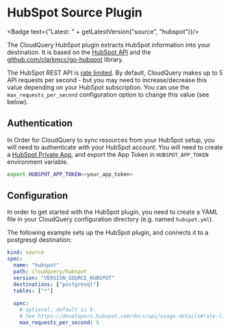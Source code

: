 # HubSpot Source Plugin


<Badge text={"Latest: " + getLatestVersion("source", "hubspot")}/>

The CloudQuery HubSpot plugin extracts HubSpot information into your destination. It is based on the [HubSpot API](https://developers.hubspot.com/docs/api/overview) and the [github.com/clarkmcc/go-hubspot](https://github.com/clarkmcc/go-hubspot) library.

<Callout type="warning">

The HubSpot REST API is [rate limited](https://developers.hubspot.com/docs/api/usage-details#rate-limits).
By default, CloudQuery makes up to 5 API requests per second - but you may need to increase/decrease this value depending on your HubSpot subscription.
You can use the `max_requests_per_second` configuration option to change this value (see below).

</Callout>

## Authentication

In Order for CloudQuery to sync resources from your HubSpot setup, you will need to authenticate with your HubSpot account. You will need to create a [HubSpot Private App](https://developers.hubspot.com/docs/api/private-apps), and export the App Token in `HUBSPOT_APP_TOKEN` environment variable.

```bash copy
export HUBSPOT_APP_TOKEN=<your_app_token>
```

## Configuration

In order to get started with the HubSpot plugin, you need to create a YAML file in your CloudQuery configuration directory (e.g. named `hubspot.yml`).

The following example sets up the HubSpot plugin, and connects it to a postgresql destination:

```yaml copy
kind: source
spec:
  name: "hubspot"
  path: cloudquery/hubspot
  version: "VERSION_SOURCE_HUBSPOT" 
  destinations: ["postgresql"]
  tables: ["*"]
  
  spec:
    # optional, default is 5.
    # See https://developers.hubspot.com/docs/api/usage-details#rate-limits
    max_requests_per_second: 5
```